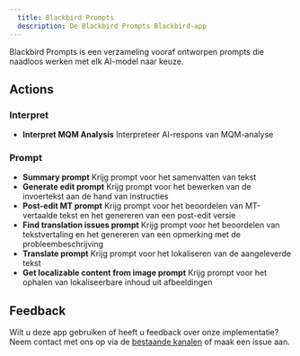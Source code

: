 ```yaml
---
  title: Blackbird Prompts
  description: De Blackbird Prompts Blackbird-app
---
```


<LinkCard title="View on Github" target="_blank" href="https://github.com/bb-io/AIUtilities" icon="github" />

Blackbird Prompts is een verzameling vooraf ontworpen prompts die naadloos werken met elk AI-model naar keuze.

## Actions

### Interpret
- **Interpret MQM Analysis** Interpreteer AI-respons van MQM-analyse

### Prompt
- **Summary prompt** Krijg prompt voor het samenvatten van tekst
- **Generate edit prompt** Krijg prompt voor het bewerken van de invoertekst aan de hand van instructies
- **Post-edit MT prompt** Krijg prompt voor het beoordelen van MT-vertaalde tekst en het genereren van een post-edit versie
- **Find translation issues prompt** Krijg prompt voor het beoordelen van tekstvertaling en het genereren van een opmerking met de probleembeschrijving
- **Translate prompt** Krijg prompt voor het lokaliseren van de aangeleverde tekst
- **Get localizable content from image prompt** Krijg prompt voor het ophalen van lokaliseerbare inhoud uit afbeeldingen

## Feedback

Wilt u deze app gebruiken of heeft u feedback over onze implementatie? Neem contact met ons op via de [bestaande kanalen](https://www.blackbird.io/) of maak een issue aan.